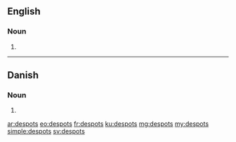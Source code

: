 ==English==

===Noun===
{{head|en|noun plural form}}

# {{plural of|despot|lang=en}}

----

==Danish==

===Noun===
{{head|da|noun form|g=c}}

# {{genitive singular indefinite of|despot|lang=da}}

[[ar:despots]]
[[eo:despots]]
[[fr:despots]]
[[ku:despots]]
[[mg:despots]]
[[my:despots]]
[[simple:despots]]
[[sv:despots]]